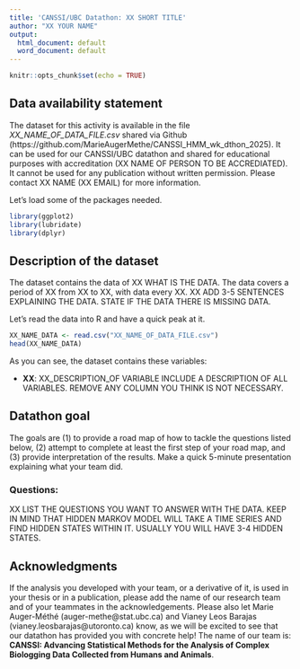 ```yaml
---
title: 'CANSSI/UBC Datathon: XX SHORT TITLE'
author: "XX YOUR NAME"
output:
  html_document: default
  word_document: default
---
```


```r
knitr::opts_chunk$set(echo = TRUE)
```

## Data availability statement

The dataset for this activity is available in the file *XX_NAME_OF_DATA_FILE.csv* shared via Github (https://github.com/MarieAugerMethe/CANSSI_HMM_wk_dthon_2025). It can be used for our CANSSI/UBC datathon and shared for educational purposes with accreditation (XX NAME OF PERSON TO BE ACCREDIATED). It cannot be used for any publication without written permission. Please contact XX NAME (XX EMAIL) for more information. 

Let's load some of the packages needed.

```r
library(ggplot2)
library(lubridate)
library(dplyr)
```


## Description of the dataset

The dataset contains the data of XX WHAT IS THE DATA. The data covers a period of XX from XX to XX, with data every XX. XX ADD 3-5 SENTENCES EXPLAINING THE DATA. STATE IF THE DATA THERE IS MISSING DATA.


Let's read the data into R and have a quick peak at it.

```r
XX_NAME_DATA <- read.csv("XX_NAME_OF_DATA_FILE.csv")
head(XX_NAME_DATA)
```


As you can see, the dataset contains these variables:

- **XX**: XX_DESCRIPTION_OF VARIABLE
INCLUDE A DESCRIPTION OF ALL VARIABLES. REMOVE ANY COLUMN YOU THINK IS NOT NECESSARY.


## Datathon goal

The goals are (1) to provide a road map of how to tackle the questions listed below, (2) attempt to complete at least the first step of your road map, and (3) provide interpretation of the results. Make a quick 5-minute presentation explaining what your team did.

### Questions:

XX LIST THE QUESTIONS YOU WANT TO ANSWER WITH THE DATA. KEEP IN MIND THAT HIDDEN MARKOV MODEL WILL TAKE A TIME SERIES AND FIND HIDDEN STATES WITHIN IT. USUALLY YOU WILL HAVE 3-4 HIDDEN STATES.

## Acknowledgments

If the analysis you developed with your team,  or a derivative of it, is used in your thesis or in a publication, please add the name of our research team and of your teammates in the acknowledgements. Please also let Marie Auger-Méthé (auger-methe@stat.ubc.ca) and Vianey Leos Barajas (vianey.leosbarajas@utoronto.ca) know, as we will be excited to see that our datathon has provided you with concrete help! The name of our team is: **CANSSI: Advancing Statistical Methods for the Analysis of Complex Biologging Data Collected from Humans and Animals**.


